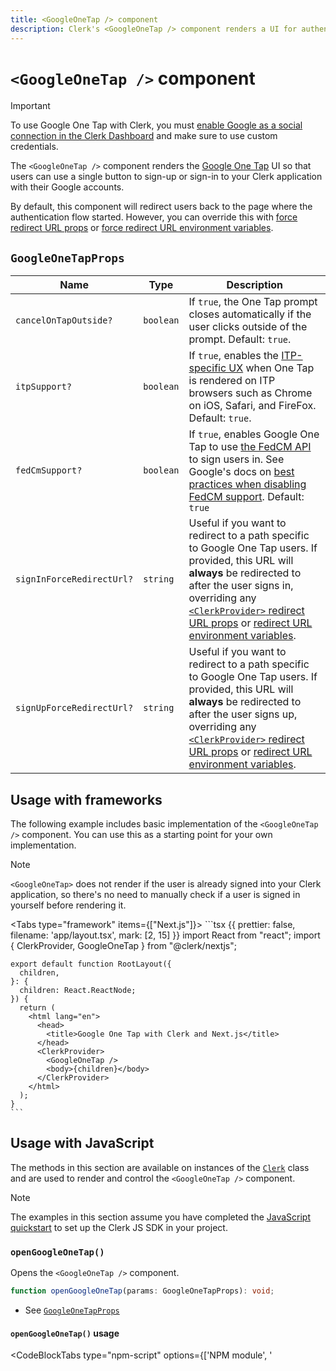 ```yaml
---
title: <GoogleOneTap /> component
description: Clerk's <GoogleOneTap /> component renders a UI for authenticating users with Google's One Tap API.
---
```


# `<GoogleOneTap />` component

> [!IMPORTANT]
> To use Google One Tap with Clerk, you must [enable Google as a social connection in the Clerk Dashboard](https://clerk.com/docs/authentication/social-connections/google#configuring-google-social-connection) and make sure to use custom credentials.

The `<GoogleOneTap />` component renders the [Google One Tap](https://developers.google.com/identity/gsi/web/guides/features) UI so that users can use a single button to sign-up or sign-in to your Clerk application with their Google accounts.

By default, this component will redirect users back to the page where the authentication flow started. However, you can override this with [force redirect URL props](#google-one-tap-props) or [force redirect URL environment variables](/docs/deployments/clerk-environment-variables#sign-in-and-sign-up-redirects).

## `GoogleOneTapProps`

| Name | Type | Description |
| - | - | - |
| `cancelOnTapOutside?` | `boolean` | If `true`, the One Tap prompt closes automatically if the user clicks outside of the prompt. Default: `true`. |
| `itpSupport?` | `boolean` | If `true`, enables the [ITP-specific UX](https://developers.google.com/identity/gsi/web/guides/itp) when One Tap is rendered on ITP browsers such as Chrome on iOS, Safari, and FireFox. Default: `true`. |
| `fedCmSupport?` | `boolean` | If `true`, enables Google One Tap to use [the FedCM API](https://developers.google.com/privacy-sandbox/3pcd/fedcm) to sign users in. See Google's docs on [best practices when disabling FedCM support](https://developers.google.com/identity/gsi/web/guides/display-google-one-tap#do_not_cover_google_one_tap). Default: `true` |
| `signInForceRedirectUrl?` | `string` | Useful if you want to redirect to a path specific to Google One Tap users. If provided, this URL will **always** be redirected to after the user signs in, overriding any [`<ClerkProvider>` redirect URL props](/docs/components/clerk-provider#properties) or [redirect URL environment variables](/docs/deployments/clerk-environment-variables#sign-in-and-sign-up-redirects). |
| `signUpForceRedirectUrl?` | `string` | Useful if you want to redirect to a path specific to Google One Tap users. If provided, this URL will **always** be redirected to after the user signs up, overriding any [`<ClerkProvider>` redirect URL props](/docs/components/clerk-provider#properties) or [redirect URL environment variables](/docs/deployments/clerk-environment-variables#sign-in-and-sign-up-redirects). |

## Usage with frameworks

The following example includes basic implementation of the `<GoogleOneTap />` component. You can use this as a starting point for your own implementation.

> [!NOTE]
> `<GoogleOneTap>` does not render if the user is already signed into your Clerk application, so there's no need to manually check if a user is signed in yourself before rendering it.

<Tabs type="framework" items={["Next.js"]}>
  <Tab>
    ```tsx {{ prettier: false, filename: 'app/layout.tsx', mark: [2, 15] }}
    import React from "react";
    import { ClerkProvider, GoogleOneTap } from "@clerk/nextjs";

    export default function RootLayout({
      children,
    }: {
      children: React.ReactNode;
    }) {
      return (
        <html lang="en">
          <head>
            <title>Google One Tap with Clerk and Next.js</title>
          </head>
          <ClerkProvider>
            <GoogleOneTap />
            <body>{children}</body>
          </ClerkProvider>
        </html>
      );
    }
    ```
  </Tab>
</Tabs>

## Usage with JavaScript

The methods in this section are available on instances of the [`Clerk`](/docs/references/javascript/clerk/clerk) class and are used to render and control the `<GoogleOneTap />` component.

> [!NOTE]
> The examples in this section assume you have completed the [JavaScript quickstart](/docs/quickstarts/javascript) to set up the Clerk JS SDK in your project.

### `openGoogleOneTap()`

Opens the `<GoogleOneTap />` component.

```typescript {{ prettier: false }}
function openGoogleOneTap(params: GoogleOneTapProps): void;
```

- See [`GoogleOneTapProps`](#google-one-tap-props)

#### `openGoogleOneTap()` usage

<CodeBlockTabs type="npm-script" options={['NPM module', '<script>']}>
  ```js {{ prettier: false, filename: 'index.js', mark: [[7, 12]] }}
  import { Clerk } from '@clerk/clerk-js';

  // Initialize Clerk with your Clerk publishable key
  const clerk = new Clerk('{{pub_key}}');
  await clerk.load();

  const params = {
    cancelOnTapOutside: false,
    itpSupport: false,
    fedCmSupport: false,
  };
  clerk.openGoogleOneTap(params);
  ```

  ```html {{ prettier: false, filename: 'index.html', mark: [[14, 19]] }}
  <!-- Initialize Clerk with your
  Clerk Publishable key and Frontend API URL -->
  <script
    async
    crossorigin="anonymous"
    data-clerk-publishable-key="{{pub_key}}"
    src="https://{{fapi_url}}/npm/@clerk/clerk-js@latest/dist/clerk.browser.js"
    type="text/javascript"
  ></script>

  <script>
    window.addEventListener("load", async function () {
      await Clerk.load();
      const params = {
        cancelOnTapOutside: false,
        itpSupport: false,
        fedCmSupport: false,
      };
      Clerk.openGoogleOneTap(params);
    });
  </script>
  ```
</CodeBlockTabs>

### `closeGoogleOneTap()`

Closes the `<GoogleOneTap />` component.

```typescript {{ prettier: false }}
function closeGoogleOneTap(): void;
```

#### `closeGoogleOneTap()` usage

<CodeBlockTabs type="npm-script" options={['NPM module', '<script>']}>
  ```js {{ prettier: false, filename: 'index.js', mark: [16] }}
  import { Clerk } from '@clerk/clerk-js';

  // Initialize Clerk with your Clerk publishable key
  const clerk = new Clerk('{{pub_key}}');
  await clerk.load();

  const params = {
    cancelOnTapOutside: false,
    itpSupport: false,
    fedCmSupport: false,
  };
  clerk.openGoogleOneTap(params);

  // Do something else

  clerk.closeGoogleOneTap();
  ```

  ```html {{ prettier: false, filename: 'index.html', mark: [26] }}
  <!-- Add a <div id="sign-in"> element to your HTML -->
  <div id="sign-in"></div>

  <!-- Initialize Clerk with your
  Clerk Publishable key and Frontend API URL -->
  <script
    async
    crossorigin="anonymous"
    data-clerk-publishable-key="{{pub_key}}"
    src="https://{{fapi_url}}/npm/@clerk/clerk-js@latest/dist/clerk.browser.js"
    type="text/javascript"
  ></script>

  <script>
    window.addEventListener("load", async function () {
      await Clerk.load();
      const params = {
        cancelOnTapOutside: false,
        itpSupport: false,
        fedCmSupport: false,
      };
      Clerk.openGoogleOneTap(params);

      // Do something else

      Clerk.closeGoogleOneTap();
    });
  </script>
  ```
</CodeBlockTabs>

### `authenticateWithGoogleOneTap()`

Authenticates the user with a token generated from Google identity services. Also sets the user's current session to active.

```typescript {{ prettier: false }}
function authenticateWithGoogleOneTap(props?: AuthenticateWithGoogleOneTapParams): Promise<SignInResource | SignUpResource>;
```

#### `AuthenticateWithGoogleOneTapParams`

| Name | Type | Desciption |
| - | - | - |
| `token?` | string | A Google authentication token from Google identity services. |

#### `authenticateWithGoogleOneTap()` usage

<CodeBlockTabs type="npm-script" options={['NPM module', '<script>']}>
  ```js {{ prettier: false, filename: 'index.js', mark: [[7, 15]] }}
  import { Clerk } from '@clerk/clerk-js';

  // Initialize Clerk with your Clerk publishable key
  const clerk = new Clerk('{{pub_key}}');
  await clerk.load();

  // Optionally, you can set redirect URLs.
  const customUrls = { 
    signInUrl: '/sign-in',
    signUpUrl: '/sign-up'
  };
  // Initiate the authentication flow.
  const signInOrUp = await clerk.authenticateWithGoogleOneTap({ token: 'xxxx' })
  // Set the session as active, and handle any navigation or redirects
  await clerk.handleGoogleOneTapCallback(signInOrUp, customUrls)
  ```

  ```html {{ prettier: false, filename: 'index.html', mark: [[14, 22]] }}
  <!-- Initialize Clerk with your
  Clerk Publishable key and Frontend API URL -->
  <script
    async
    crossorigin="anonymous"
    data-clerk-publishable-key="{{pub_key}}"
    src="https://{{fapi_url}}/npm/@clerk/clerk-js@latest/dist/clerk.browser.js"
    type="text/javascript"
  ></script>

  <script>
    window.addEventListener("load", async function () {
      await Clerk.load();
      // Optionally, you can set redirect URLs.
      const customUrls = { 
        signInUrl: '/sign-in',
        signUpUrl: '/sign-up'
      };
      // Initiate the authentication flow.
      const signInOrUp = await clerk.authenticateWithGoogleOneTap({ token: 'xxxx' })
      // Set the session as active, and handle any navigation or redirects
      await clerk.handleGoogleOneTapCallback(signInOrUp, customUrls)
    });
  </script>
  ```
</CodeBlockTabs>

### `handleGoogleOneTapCallback()`

Completes a Google One Tap redirection flow started by [`authenticateWithGoogleOneTap()`](#authenticate-with-google-one-tap). Also calls [`Clerk.setActive()`](/docs/references/javascript/clerk/session-methods#set-active) and performs a custom navigation if given a custom navigation function.

```typescript {{ prettier: false }}
function handleGoogleOneTapCallback(
  signInOrUp: SignInResource | SignUpResource,
  params: HandleOAuthCallbackParams,
  customNavigate?: (to: string) => Promise<unknown>
): Promise<unknown>;
```

See [`authenticateWithGoogleOneTap()` usage](#authenticate-with-google-one-tap-usage) for an example of how to use `handleGoogleOneTapCallback()`.

#### `handleGoogleOneTapCallback()` params

| Name | Type | Desciption |
| - | - | - |
| `signInOrUp` | [`SignInResource`](/docs/references/javascript/sign-in/sign-in) \| [`SignUpResource`](/docs/references/javascript/sign-up/sign-up) | The `SignIn` or `SignUp` object returned from `authenticateWithGoogleOneTap()`. |
| `params` | [`HandleOAuthCallbackParams`](/docs/references/javascript/clerk/handle-navigation#handle-o-auth-callback-params) | An object containing redirect URLs. Useful if you want to set URLs specific to Google One Tap. Otherwise, consider using [environment variables](/docs/deployments/clerk-environment-variables) to set redirect URLs. |
| `customNavigate?` | `(to: string) => Promise<unknown>` | Allows you to define a custom navigation function. |

## Limitations

- If your application will use the Google API on behalf of your users, Clerk's `<GoogleOneTap>` component is not recommended, as Google does not provide Clerk with an access or refresh token that you can use.
- Users with the 1Password browser extension may not be able to render the Google One Tap UI. They must disable this extension.
- When testing in development, if you select the `X` button to close the Google One Tap UI, you may encounter [a cooldown](https://developers.google.com/identity/gsi/web/guides/features#exponential_cooldown) that prevents you from rendering it again for a period of time. To bypass the cooldown, remove the `g_state` cookie.
